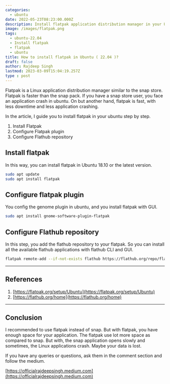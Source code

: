 ```yaml
---
categories:
  - ubuntu
date: 2022-05-23T08:23:00.000Z
description: Install flatpak application distribution manager in your Ubuntu machine.
image: /images/flatpak.png
tags:
  - ubuntu-22.04
  - Install flatpak
  - flatpak
  - ubuntu
title: How to install flatpak in Ubuntu ( 22.04 )?
draft: false
author: Rajdeep Singh
lastmod: 2023-03-09T15:04:19.257Z
type : post
---
```


Flatpak is a Linux application distribution manager similar to the snap store.
Flatpak is faster than the snap pack. If you have a snap store user, you face an
application crash in ubuntu. On but another hand, flatpak is fast, with less
downtime and less application crashing.

In the article, I guide you to install flatpak in your ubuntu step by step.

1. Install Flatpak
2. Configure Flatpak plugin
3. Configure Flathub repository

## Install flatpak

In this way, you can install flatpak in Ubuntu 18.10 or the latest version.

```bash
sudo apt update
sudo apt install flatpak
```

## Configure flatpak plugin

You config the genome plugin in ubuntu, and you install flatpak with GUI.

```bash
sudo apt install gnome-software-plugin-flatpak
```

## Configure Flathub repository

In this step, you add the flathub repository to your flatpak. So you can install
all the available flathub applications with flathub CLI and GUI.

```bash
flatpak remote-add --if-not-exists flathub https://flathub.org/repo/flathub.flatpakrepo
```

---

## References

1. [https://flatpak.org/setup/Ubuntu](https://flatpak.org/setup/Ubuntu)
2. [https://flathub.org/home](https://flathub.org/home)

---

## Conclusion

I recommended to use flatpak instead of snap. But with flatpak, you have
enough space for your application. The flatpak use lot more space as compared to
snap. But with, the snap application opens slowly and sometimes, the Linux
applications crash. Maybe your data is lost.

If you have any queries or questions, ask them in the comment section and follow
the medium.

[https://officialrajdeepsingh.medium.com](https://officialrajdeepsingh.medium.com)

